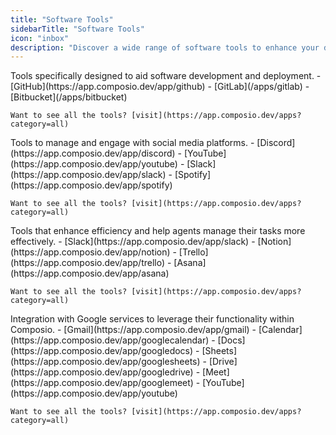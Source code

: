 ```yaml
---
title: "Software Tools"
sidebarTitle: "Software Tools"
icon: "inbox"
description: "Discover a wide range of software tools to enhance your development, social media engagement, productivity, and integration with Google services."
---
```



<AccordionGroup title="Category of application"> 
  <Accordion title="Devtools">
  Tools specifically designed to aid software development and deployment.
    - [GitHub](https://app.composio.dev/app/github) 
    - [GitLab](/apps/gitlab)
    - [Bitbucket](/apps/bitbucket)

    Want to see all the tools? [visit](https://app.composio.dev/apps?category=all)
  </Accordion>
  <Accordion title="Social">
  Tools to manage and engage with social media platforms.
    - [Discord](https://app.composio.dev/app/discord)
    - [YouTube](https://app.composio.dev/app/youtube)
    - [Slack](https://app.composio.dev/app/slack)
    - [Spotify](https://app.composio.dev/app/spotify)

    Want to see all the tools? [visit](https://app.composio.dev/apps?category=all)
  </Accordion>
  <Accordion title="Productivity">
  Tools that enhance efficiency and help agents manage their tasks more effectively.
    - [Slack](https://app.composio.dev/app/slack)
    - [Notion](https://app.composio.dev/app/notion)
    - [Trello](https://app.composio.dev/app/trello)
    - [Asana](https://app.composio.dev/app/asana)

    Want to see all the tools? [visit](https://app.composio.dev/apps?category=all)
  </Accordion>
  <Accordion title="Google Apps">
  Integration with Google services to leverage their functionality within Composio.
    - [Gmail](https://app.composio.dev/app/gmail)
    - [Calendar](https://app.composio.dev/app/googlecalendar)
    - [Docs](https://app.composio.dev/app/googledocs)
    - [Sheets](https://app.composio.dev/app/googlesheets)
    - [Drive](https://app.composio.dev/app/googledrive)
    - [Meet](https://app.composio.dev/app/googlemeet)
    - [YouTube](https://app.composio.dev/app/youtube)

    Want to see all the tools? [visit](https://app.composio.dev/apps?category=all)
  </Accordion>
</AccordionGroup>

